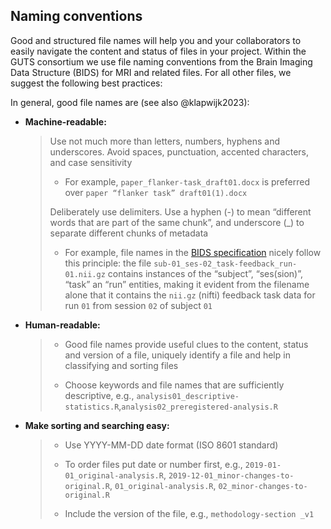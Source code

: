 ## Naming conventions

Good and structured file names will help you and your collaborators to easily navigate the content and status of files in your project. Within the GUTS consortium we use file naming conventions from the Brain Imaging Data Structure (BIDS) for MRI and related files. For all other files, we suggest the following best practices:

In general, good file names are (see also @klapwijk2023):

-   **Machine-readable:**

    ::: {#naming-conventions-1 .naming-conventions}
    > Use not much more than letters, numbers, hyphens and underscores. Avoid spaces, punctuation, accented characters, and case sensitivity
    >
    > -   For example, `paper_flanker-task_draft01.docx` is preferred over `paper “flanker task” draft01(1).docx`
    >
    > Deliberately use delimiters. Use a hyphen (-) to mean "different words that are part of the same chunk", and underscore (\_) to separate different chunks of metadata
    >
    > -   For example, file names in the [BIDS specification](https://bids.neuroimaging.io/) nicely follow this principle: the file `sub-01_ses-02_task-feedback_run-01.nii.gz` contains instances of the "subject", "ses(sion)", "task" an "run" entities, making it evident from the filename alone that it contains the `nii.gz` (nifti) feedback task data for run `01` from session `02` of subject `01`
    :::

-   **Human-readable:**

    ::: {#naming-conventions-2 .naming-conventions}
    > -   Good file names provide useful clues to the content, status and version of a file, uniquely identify a file and help in classifying and sorting files
    >
    > -   Choose keywords and file names that are sufficiently descriptive, e.g., `analysis01_descriptive-statistics.R`,`analysis02_preregistered-analysis.R`
    :::

-   **Make sorting and searching easy:**

    ::: {#naming-conventions-3 .naming-conventions}
    > -   Use YYYY-MM-DD date format (ISO 8601 standard)
    >
    > -   To order files put date or number first, e.g., `2019-01-01_original-analysis.R`, `2019-12-01_minor-changes-to-original.R`, `01_original-analysis.R`, `02_minor-changes-to-original.R`
    >
    > -   Include the version of the file, e.g., `methodology-section _v1`
    :::
